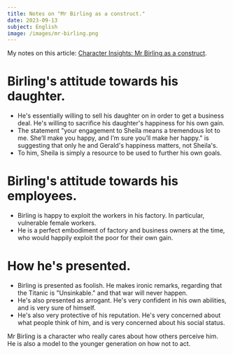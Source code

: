 ```yaml
---
title: Notes on "Mr Birling as a construct."
date: 2023-09-13
subject: English
image: /images/mr-birling.png
---
```


My notes on this article: [Character Insights: Mr Birling as a construct](https://educationblog.oup.com/secondary/english/mr-birling-construct).

# Birling's attitude towards his daughter.

- He's essentially willing to sell his daughter on in order to get a business deal. He's willing to sacrifice his daughter's happiness for his own gain.
- The statement "your engagement to Sheila means a tremendous lot to me. She’ll make you happy, and I’m sure you’ll make her happy." is suggesting that only he and Gerald's happiness matters, not Sheila's.
- To him, Sheila is simply a resource to be used to further his own goals.

# Birling's attitude towards his employees.

- Birling is happy to exploit the workers in his factory. In particular, vulnerable female workers.
- He is a perfect embodiment of factory and business owners at the time, who would happily exploit the poor for their own gain.

# How he's presented.
- Birling is presented as foolish. He makes ironic remarks, regarding that the Titanic is "Unsinkable." and that war will never happen.
- He's also presented as arrogant. He's very confident in his own abilities, and is very sure of himself.
- He's also very protective of his reputation. He's very concerned about what people think of him, and is very concerned about his social status.


Mr Birling is a character who really cares about how others perceive him.
He is also a model to the younger generation on how not to act.